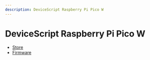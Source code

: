 ```yaml
---
description: DeviceScript Raspberry Pi Pico W
---
```

# DeviceScript Raspberry Pi Pico W



- [Store](https://www.raspberrypi.com/documentation/microcontrollers/raspberry-pi-pico.html)
- [Firmware](https://github.com/microsoft/jacdac-pico/releases/latest/download/devicescript-rp2040w-pico_w.uf2)
